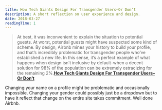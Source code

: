 ```yaml
---
title: How Tech Giants Design For Transgender Users–Or Don’t
description: A short reflection on user experience and design.
date: 2018-03-27
readingTime: 1
---
```


>At best, it was inconvenient to explain the situation to potential guests. At worst, potential guests might have suspected some kind of scheme. By design, Airbnb mines your history to build your profile, and that’s incredibly problematic for transgender people who’ve established a new life. In this sense, it’s a perfect example of what happens when design isn’t inclusive by default–when a decent solution for 98% of the population can be extremely ostracizing for the remaining 2%.**[How Tech Giants Design For Transgender Users–Or Don’t](https://www.fastcodesign.com/90165071/how-tech-giants-design-for-transgender-users-or-dont)**

Changing your name on a profile might be problematic and occasionally impossible. Changing your gender could possibly just be a dropdown but to have it reflect that change on the entire site takes commitment. Well done Airbnb.